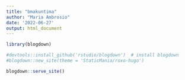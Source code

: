 ```yaml
---
title: "bmakuntima"
author: "Maria Ambrosio"
date: '2022-06-27'
output: html_document
---
```


```r
library(blogdown)
```

```r
#devtools::install_github('rstudio/blogdown')  # install blogdown
#blogdown::new_site(theme = 'StaticMania/roxo-hugo')

```
```r
blogdown::serve_site()
```

